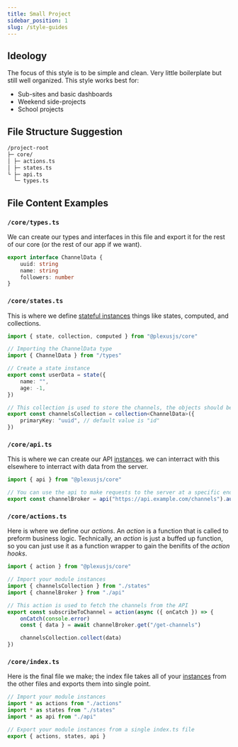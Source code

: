 ```yaml
---
title: Small Project
sidebar_position: 1
slug: /style-guides
---
```


## Ideology

The focus of this style is to be simple and clean. Very little boilerplate but still well organized. This style works best for:

<ul className="list">
	<li>Sub-sites and basic dashboards</li>
	<li>Weekend side-projects</li>
	<li>School projects</li>
</ul>

## File Structure Suggestion

```sh
/project-root
├─ core/
│ ├─ actions.ts
│ ├─ states.ts
└ ├─ api.ts
  └─ types.ts
```

## File Content Examples

### `/core/types.ts`

We can create our types and interfaces in this file and export it for the rest of our core (or the rest of our app if we want).

```ts title="/core/types.ts"
export interface ChannelData {
	uuid: string
	name: string
	followers: number
}
```

### `/core/states.ts`

This is where we define [stateful instances](/docs/getting-started/concepts#internal-terms) things like states, computed, and collections.

```ts title="/core/states.ts"
import { state, collection, computed } from "@plexusjs/core"

// Importing the ChannelData type
import { ChannelData } from "/types"

// Create a state instance
export const userData = state({
	name: "",
	age: -1,
})

// This collection is used to store the channels, the objects should be of type ChannelData defined above
export const channelsCollection = collection<ChannelData>({
	primaryKey: "uuid", // default value is "id"
})
```

### `/core/api.ts`

This is where we can create our API [instances](/docs/getting-started/concepts#internal-terms). we can interract with this elsewhere to interract with data from the server.

```ts title="/core/api.ts"
import { api } from "@plexusjs/core"

// You can use the api to make requests to the server at a specific endpoint
export const channelBroker = api("https://api.example.com/channels").auth("MyCoolAuthToken", "bearer")
```

### `/core/actions.ts`

Here is where we define our <i>actions</i>. An <i>action</i> is a function that is called to preform business logic. Technically, an <i>action</i> is just a buffed up function, so you can just use it as a function wrapper to gain the benifits of the <i>action hooks</i>.

```ts title="/core/actions.ts"
import { action } from "@plexusjs/core"

// Import your module instances
import { channelsCollection } from "./states"
import { channelBroker } from "./api"

// This action is used to fetch the channels from the API
export const subscribeToChannel = action(async ({ onCatch }) => {
	onCatch(console.error)
	const { data } = await channelBroker.get("/get-channels")

	channelsCollection.collect(data)
})
```

### `/core/index.ts`

Here is the final file we make; the index file takes all of your [instances](/docs/getting-started/concepts#internal-terms) from the other files and exports them into single point.

```ts title="/core/index.ts"
// Import your module instances
import * as actions from "./actions"
import * as states from "./states"
import * as api from "./api"

// Export your module instances from a single index.ts file
export { actions, states, api }
```
